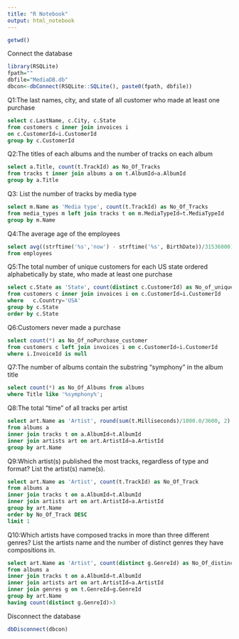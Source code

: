 ```yaml
---
title: "R Notebook"
output: html_notebook
---
```


```r
getwd()
```

Connect the database
```r
library(RSQLite)
fpath=""
dbfile="MediaDB.db"
dbcon<-dbConnect(RSQLite::SQLite(), paste0(fpath, dbfile))
```


Q1:The last names, city, and state of all customer who made at least one purchase
```sql
select c.LastName, c.City, c.State 
from customers c inner join invoices i 
on c.CustomerId=i.CustomerId
group by c.CustomerId
```

Q2:The titles of each albums and the number of tracks on each album
```sql
select a.Title, count(t.TrackId) as No_Of_Tracks
from tracks t inner join albums a on t.AlbumId=a.AlbumId
group by a.Title
```

Q3: List the number of tracks by media type
```sql
select m.Name as 'Media type', count(t.TrackId) as No_Of_Tracks
from media_types m left join tracks t on m.MediaTypeId=t.MediaTypeId
group by m.Name
```


Q4:The average age of the employees
```sql
select avg((strftime('%s','now') - strftime('%s', BirthDate))/31536000) as 'Average age'
from employees
```

Q5:The total number of unique customers for each US state
ordered alphabetically by state, who made at least one purchase
```sql
select c.State as 'State', count(distinct c.CustomerId) as No_of_unique_customers
from customers c inner join invoices i on c.CustomerId=i.CustomerId
where 	c.Country='USA'
group by c.State
order by c.State
```

Q6:Customers never made a purchase
```sql
select count(*) as No_Of_noPurchase_customer
from customers c left join invoices i on c.CustomerId=i.CustomerId
where i.InvoiceId is null
```

Q7:The number of albums contain the substring "symphony" in the album title
```sql
select count(*) as No_Of_Albums from albums
where Title like '%symphony%';
```

Q8:The total "time" of all tracks per artist
```sql
select art.Name as 'Artist', round(sum(t.Milliseconds)/1000.0/3600, 2) as Time_in_hour
from albums a
inner join tracks t on a.AlbumId=t.AlbumId
inner join artists art on art.ArtistId=a.ArtistId
group by art.Name
```

Q9:Which artist(s) published the most tracks, regardless of type and format? List the artist(s) name(s).
```sql
select art.Name as 'Artist', count(t.TrackId) as No_Of_Track
from albums a
inner join tracks t on a.AlbumId=t.AlbumId
inner join artists art on art.ArtistId=a.ArtistId
group by art.Name
order by No_Of_Track DESC
limit 1
```

Q10:Which artists have composed tracks in more than three different genres? List the artists name and the number of distinct genres they have compositions in.
```sql
select art.Name as 'Artist', count(distinct g.GenreId) as No_Of_distinct_genres
from albums a
inner join tracks t on a.AlbumId=t.AlbumId
inner join artists art on art.ArtistId=a.ArtistId
inner join genres g on t.GenreId=g.GenreId
group by art.Name
having count(distinct g.GenreId)>3
```

Disconnect the database
```r
dbDisconnect(dbcon)
```